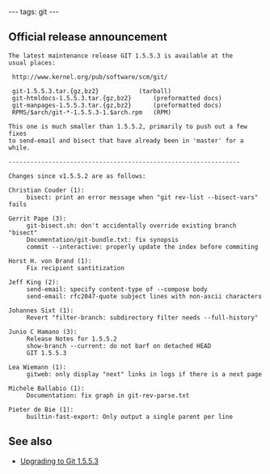 ---
tags: git
---
== Official release announcement ==

<pre>The latest maintenance release GIT 1.5.5.3 is available at the
usual places:

 http://www.kernel.org/pub/software/scm/git/

 git-1.5.5.3.tar.{gz,bz2}			(tarball)
 git-htmldocs-1.5.5.3.tar.{gz,bz2}		(preformatted docs)
 git-manpages-1.5.5.3.tar.{gz,bz2}		(preformatted docs)
 RPMS/$arch/git-*-1.5.5.3-1.$arch.rpm	(RPM)

This one is much smaller than 1.5.5.2, primarily to push out a few fixes
to send-email and bisect that have already been in 'master' for a while.

----------------------------------------------------------------

Changes since v1.5.5.2 are as follows:

Christian Couder (1):
     bisect: print an error message when "git rev-list --bisect-vars" fails

Gerrit Pape (3):
     git-bisect.sh: don't accidentally override existing branch "bisect"
     Documentation/git-bundle.txt: fix synopsis
     commit --interactive: properly update the index before commiting

Horst H. von Brand (1):
     Fix recipient santitization

Jeff King (2):
     send-email: specify content-type of --compose body
     send-email: rfc2047-quote subject lines with non-ascii characters

Johannes Sixt (1):
     Revert "filter-branch: subdirectory filter needs --full-history"

Junio C Hamano (3):
     Release Notes for 1.5.5.2
     show-branch --current: do not barf on detached HEAD
     GIT 1.5.5.3

Lea Wiemann (1):
     gitweb: only display "next" links in logs if there is a next page

Michele Ballabio (1):
     Documentation: fix graph in git-rev-parse.txt

Pieter de Bie (1):
     builtin-fast-export: Only output a single parent per line</pre>

== See also ==

* [[Upgrading to Git 1.5.5.3]]

